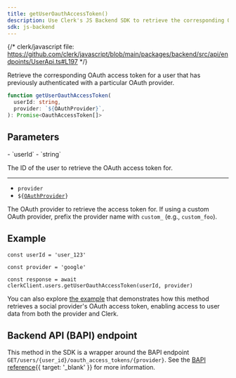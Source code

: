 ```yaml
---
title: getUserOauthAccessToken()
description: Use Clerk's JS Backend SDK to retrieve the corresponding OAuth access token for a user.
sdk: js-backend
---
```


{/* clerk/javascript file: https://github.com/clerk/javascript/blob/main/packages/backend/src/api/endpoints/UserApi.ts#L197 */}

Retrieve the corresponding OAuth access token for a user that has previously authenticated with a particular OAuth provider.

```ts
function getUserOauthAccessToken(
  userId: string,
  provider: `${OAuthProvider}`,
): Promise<OauthAccessToken[]>
```

## Parameters

<Properties>
  - `userId`
  - `string`

  The ID of the user to retrieve the OAuth access token for.

  ---

  - `provider`
  - <code>$\{[OAuthProvider](/docs/references/javascript/types/sso#o-auth-provider)}</code>

  The OAuth provider to retrieve the access token for. If using a custom OAuth provider, prefix the provider name with `custom_` (e.g., `custom_foo`).
</Properties>

## Example

<Include src="_partials/backend/usage" />

```tsx
const userId = 'user_123'

const provider = 'google'

const response = await clerkClient.users.getUserOauthAccessToken(userId, provider)
```

You can also explore [the example](/docs/guides/configure/auth-strategies/social-connections/overview#get-an-o-auth-access-token-for-a-social-provider) that demonstrates how this method retrieves a social provider's OAuth access token, enabling access to user data from both the provider and Clerk.

## Backend API (BAPI) endpoint

This method in the SDK is a wrapper around the BAPI endpoint `GET/users/{user_id}/oauth_access_tokens/{provider}`. See the [BAPI reference](/docs/reference/backend-api/tag/users/get/users/\{user_id}/oauth_access_tokens/\{provider}){{ target: '_blank' }} for more information.

